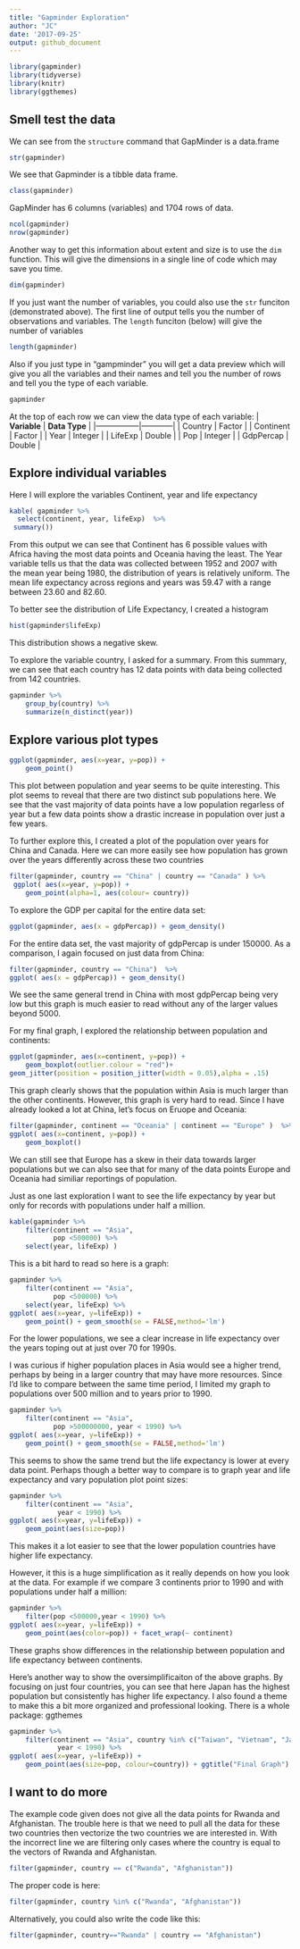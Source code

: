 ```yaml
---
title: "Gapminder Exploration"
author: "JC"
date: '2017-09-25'
output: github_document
---
```


```r
library(gapminder)
library(tidyverse)
library(knitr)
library(ggthemes)
```

## Smell test the data

We can see from the `structure` command that GapMinder is a data.frame

```r
str(gapminder)
```



We see that Gapminder is a tibble data frame.

```r
class(gapminder)
```

GapMinder has 6 columns (variables) and 1704 rows of data. 
```r
ncol(gapminder)
nrow(gapminder)
```



Another way to get this information about extent and size is to use the `dim` function. This will give the dimensions in a single line of code which may save you time. 
```r
dim(gapminder)
```

If you just want the number of variables, you could also use the `str` funciton (demonstrated above). The first line of output tells you the number of observations and variables. The `length` funciton (below) will give the number of variables 

```r
length(gapminder)
```

Also if you just type in "gampminder" you will get a data preview which will give you all the variables and their names and tell you the number of rows and tell you the type of each variable. 


```r
gapminder
```


 At the top of each row we can view the data type of each variable: 
|   **Variable**  | **Data Type** |
|-----------------|------------|
| Country         | Factor     |
| Continent       | Factor     |
| Year            | Integer    |
| LifeExp         | Double     |
| Pop             | Integer    |
| GdpPercap       | Double     |


## Explore individual variables

Here I will explore the variables Continent, year and life expectancy
```r

kable( gapminder %>% 
  select(continent, year, lifeExp)  %>%
 summary())
```

From this output we can see that Continent has 6 possible values with Africa having the most data points and Oceania having the least. The Year variable tells us that the data was collected between 1952 and 2007 with the mean year being 1980, the distribution of years is relatively uniform. The mean life expectancy across regions and years was 59.47 with a range between 23.60 and 82.60. 

To better see the distribution of Life Expectancy, I created a histogram
```r
hist(gapminder$lifeExp)
```

This distribution shows a negative skew. 


To explore the variable country, I asked for a summary. From this summary, we can see that each country has 12 data points with data being collected from 142 countries. 

```r
gapminder %>% 
    group_by(country) %>% 
    summarize(n_distinct(year))
```

## Explore various plot types

```r
ggplot(gapminder, aes(x=year, y=pop)) +
    geom_point()
```

This plot between population and year seems to be quite interesting. This plot seems to reveal that there are two distinct sub populations here. We see that the vast majority of data points have a low population regarless of year but a few data points show a drastic increase in population over just a few years. 

To further explore this, I created a plot of the population over years for China and Canada. Here we can more easily see how population has grown over the years differently across these two countries


```r
filter(gapminder, country == "China" | country == "Canada" ) %>%
 ggplot( aes(x=year, y=pop)) +
    geom_point(alpha=1, aes(colour= country))
```

To explore the GDP per capital for the entire data set:
```r
ggplot(gapminder, aes(x = gdpPercap)) + geom_density()
```

For the entire data set, the vast majority of gdpPercap is under 150000. 
As a comparison, I again focused on just data from China: 


```r
filter(gapminder, country == "China")  %>%
ggplot( aes(x = gdpPercap)) + geom_density()
```

We see the same general trend in China with most gdpPercap being very low but this graph is much easier to read without any of the larger values beyond 5000. 

For my final graph, I explored the relationship between population and continents: 
```r
ggplot(gapminder, aes(x=continent, y=pop)) +
    geom_boxplot(outlier.colour = "red")+
geom_jitter(position = position_jitter(width = 0.05),alpha = .15)
```

This graph clearly shows that the population within Asia is much larger than the other continents. However, this graph is very hard to read. Since I have already looked a lot at China, let's focus on Eruope and Oceania: 

```r
filter(gapminder, continent == "Oceania" | continent == "Europe" )  %>%
ggplot( aes(x=continent, y=pop)) +
    geom_boxplot()
```

We can still see that Europe has a skew in their data towards larger populations but we can also see that for many of the data points Europe and Oceania had similiar reportings of population.


Just as one last exploration I want to see the life expectancy by year but only for records with populations under half a million.
```r
kable(gapminder %>% 
    filter(continent == "Asia",
           pop <500000) %>% 
    select(year, lifeExp) )
```

This is a bit hard to read so here is a graph: 
```r
gapminder %>% 
    filter(continent == "Asia",
           pop <500000) %>%  
    select(year, lifeExp) %>%
ggplot( aes(x=year, y=lifeExp)) +
    geom_point() + geom_smooth(se = FALSE,method='lm')
```

For the lower populations, we see a clear increase in life expectancy over the years toping out at just over 70 for 1990s. 

I was curious if higher population places in Asia would see a higher trend, perhaps by being in a larger country that may have more resources. Since I'd like to compare between the same time period, I limited my graph to populations over 500 million and to years prior to 1990. 


```r
gapminder %>% 
    filter(continent == "Asia",
           pop >500000000, year < 1990) %>%  
ggplot( aes(x=year, y=lifeExp)) +
    geom_point() + geom_smooth(se = FALSE,method='lm')
```

This seems to show the same trend but the life expectancy is lower at every data point.
Perhaps though a better way to compare is to graph year and life expectancy and vary population plot point sizes:

```r
gapminder %>% 
    filter(continent == "Asia",
            year < 1990) %>%  
ggplot( aes(x=year, y=lifeExp)) +
    geom_point(aes(size=pop))
```

This makes it a lot easier to see that the lower population countries have higher life expectancy. 

However, it this is a huge simplification as it really depends on how you look at the data. For example if we compare 3 continents prior to 1990 and with populations under half a million:
```r
gapminder %>% 
    filter(pop <500000,year < 1990) %>%  
ggplot( aes(x=year, y=lifeExp)) +
    geom_point(aes(color=pop)) + facet_wrap(~ continent) 
```
These graphs show differences in the relationship between population and life expectancy between continents. 

Here's another way to show the oversimplificaiton of the above graphs. By focusing on just four countries, you can see that here Japan has the highest population but consistently has higher life expectancy. I also found a theme to make this a bit more organized and professional looking. There is a whole package: ggthemes

```r
gapminder %>% 
    filter(continent == "Asia", country %in% c("Taiwan", "Vietnam", "Japan", "Lebanon"),
            year < 1990) %>%  
ggplot( aes(x=year, y=lifeExp)) +
    geom_point(aes(size=pop, colour=country)) + ggtitle("Final Graph") +theme_minimal() + labs(x = "Year", y= "Life Expectancy")
```
 

## I want to do more
The example code given does not give all the data points for Rwanda and Afghanistan. The trouble here is that we need to pull all the data for these two countries then vectorize the two countries we are interested in. With the incorrect line we are filtering only cases where the country is equal to the vectors of Rwanda and Afghanistan.
```r
filter(gapminder, country == c("Rwanda", "Afghanistan"))
```
The proper code is here: 
```r
filter(gapminder, country %in% c("Rwanda", "Afghanistan"))
```

Alternatively, you could also write the code like this:
```r
filter(gapminder, country=="Rwanda" | country == "Afghanistan")
```

